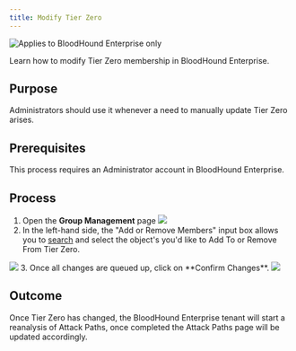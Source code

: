 ---
title: Modify Tier Zero
---

<img noZoom src="/assets/enterprise-edition-pill-tag.svg" alt="Applies to BloodHound Enterprise only"/>

Learn how to modify Tier Zero membership in BloodHound Enterprise.

## Purpose

Administrators should use it whenever a need to manually update Tier Zero arises.

## Prerequisites

This process requires an Administrator account in BloodHound Enterprise.

## Process


1.  Open the **Group Management** page
    <Frame>
      <img src="/images/tier_zero/28842139193883.png"/>
    </Frame>
2.  In the left-hand side, the "Add or Remove Members" input box allows you to [search](/analyze-data/bloodhound-gui/explore-objects) and select the object's you'd like to Add To or Remove From Tier Zero.
   <Frame>
    <img src="/images/tier_zero/28842168428699.png"/>
   </Frame>
3.  Once all changes are queued up, click on **Confirm Changes**.
    <Frame>
      <img src="/images/tier_zero/28842139211035.png"/>
    </Frame>

## Outcome

Once Tier Zero has changed, the BloodHound Enterprise tenant will start a reanalysis of Attack Paths, once completed the Attack Paths page will be updated accordingly.
